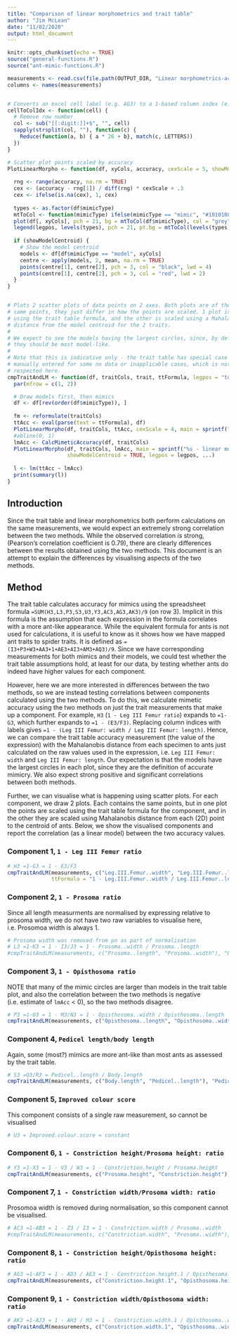```yaml
---
title: "Comparison of linear morphometrics and trait table"
author: "Jim McLean"
date: "11/02/2020"
output: html_document
---
```


```r
knitr::opts_chunk$set(echo = TRUE)
source("general-functions.R")
source("ant-mimic-functions.R")

measurements <- read.csv(file.path(OUTPUT_DIR, "Linear morphometrics-accuracy-individuals.csv"), stringsAsFactors = FALSE)
columns <- names(measurements)


# Converts an excel cell label (e.g. AG3) to a 1-based column index (e.g. 33)
cellToColIdx <- function(cell) {
  # Remove row number
  col <- sub("[[:digit:]]+$", "", cell)
  sapply(strsplit(col, ""), function(c) {
    Reduce(function(a, b) { a * 26 + b}, match(c, LETTERS))
  })
}

# Scatter plot points scaled by accuracy 
PlotLinearMorpho <- function(df, xyCols, accuracy, cexScale = 5, showModelCentroid = FALSE, legpos = "topright", ...) {
  
  rng <- range(accuracy, na.rm = TRUE)
  cex <- (accuracy - rng[1]) / diff(rng) * cexScale + .3
  cex <- ifelse(is.na(cex), 1, cex)
  
  types <- as.factor(df$mimicType)
  mtToCol <- function(mimicType) ifelse(mimicType == "mimic", "#10101080", "#e0000080")
  plot(df[, xyCols], pch = 21, bg = mtToCol(df$mimicType), col = "grey", cex = cex, ...)
  legend(legpos, levels(types), pch = 21, pt.bg = mtToCol(levels(types)), pt.cex = 1.5, col = "black")
  
  if (showModelCentroid) {
    # Show the model centroid
    models <- df[df$mimicType == "model", xyCols]
    centre <- apply(models, 2, mean, na.rm = TRUE)
    points(centre[1], centre[2], pch = 3, col = "black", lwd = 4)
    points(centre[1], centre[2], pch = 3, col = "red", lwd = 2)
  }
}


# Plots 2 scatter plots of data points on 2 axes. Both plots are of the exact
# same points, they just differ in how the points are scaled. 1 plot is scaled
# using the trait table formula, and the other is scaled using a Mahalanobis
# distance from the model centroid for the 2 traits.
#
# We expect to see the models having the largest circles, since, by definition,
# they should be most model-like.
#
# Note that this is indicative only - the trait table has special case handling
# manually entered for some no data or inapplicable cases, which is not
# respected here.
cmpTraitAndLM <- function(df, traitCols, trait, ttFormula, legpos = "topright", ...) {
  par(mfrow = c(1, 2))

  # Draw models first, then mimics
  df <- df[rev(order(df$mimicType)), ]
  
  fm <- reformulate(traitCols)
  ttAcc <- eval(parse(text = ttFormula), df)
  PlotLinearMorpho(df, traitCols, ttAcc, cexScale = 4, main = sprintf("%s - trait table", trait), legpos = legpos, ...)
  #abline(0, 1)
  lmAcc <- CalcMimeticAccuracy(df, traitCols)
  PlotLinearMorpho(df, traitCols, lmAcc, main = sprintf("%s - linear morphometrics", trait), 
                   showModelCentroid = TRUE, legpos = legpos, ...)
  
  l <- lm(ttAcc ~ lmAcc)
  print(summary(l))
}


```

## Introduction

Since the trait table and linear morphometrics both perform calculations on the same measurements, we would expect an extremely strong correlation between the two methods. While the observed correlation _is_ strong, (Pearson's correlation coefficient is 0.79), there are clearly differences between the results obtained using the two methods. This document is an attempt to explain the differences by visualising aspects of the two methods.

## Method

The trait table calculates accuracy for mimics using the spreadsheet formula `=SUM(H3,L3,P3,S3,U3,Y3,AC3,AG3,AK3)/9` (on row 3). Implicit in this formula is the assumption that each expression in the formula correlates with a more ant-like appearance. While the equivalent formula for ants is not used for calculations, it is useful to know as it shows how we have mapped ant traits to spider traits. It is defined as `=(I3+P3+W3+AA3+1+AE3+AI3+AM3+AQ3)/9`. Since we have corresponding measurements for both mimics and their models, we could test whether the trait table assumptions hold, at least for our data, by testing whether ants do indeed have higher values for each component. 

However, here we are more interested  in differences between the two methods, so we are instead testing correlations between components calculated using the two methods. To do this, we calculate mimetic accuracy using the two methods on just the trait measurements that make up a component. For example, `H3` (`1 - Leg III Femur ratio`) expands to `=1-G3`, which further expands to `=1 - (E3/F3)`. Replacing column indices with labels gives `=1 - (Leg III Femur: width / Leg III Femur: length)`. Hence, we can compare the trait table accuracy measurement (the value of the expression) with the Mahalanobis distance from each specimen to ants just calculated on the raw values used in the expression, i.e. `Leg III Femur: width` and `Leg III Femur: length`. Our expectation is that the models have the largest circles in each plot, since they are the definition of accurate mimicry. We also expect strong positive and significant correlations between both methods.

Further, we can visualise what is happening using scatter plots. For each component, we draw 2 plots. Each contains the same points, but in one plot the points are scaled using the trait table formula for the component, and in the other they are scaled using Mahalanobis distance from each (2D) point to the centroid of ants. Below, we show the visualised  components and report the correlation (as a linear model) between the two accuracy values.

### Component 1, `1 - Leg III Femur ratio`

```r
# H3 =1-G3 = 1 - E3/F3
cmpTraitAndLM(measurements, c("Leg.III.Femur..width", "Leg.III.Femur..length"), "Femur ratio",  
              ttFormula = "1 - Leg.III.Femur..width / Leg.III.Femur..length", legpos = "topleft")

```

### Component 2, `1 - Prosoma ratio`

Since all length measurments are normalised by expressing relative to prosoma width, we do not have two raw variables to visualise here, i.e. Prosomoa width is always 1.
```r
# Prosoma width was removed from pn as part of normalisation
# L3 =1-K3 = 1 - I3/J3 = 1 - Prosoma..width / Prosoma..length
#cmpTraitAndLM(measurements, c("Prosoma..length", "Prosoma..width"), "Prosoma ratio")
```

### Component 3, `1 - Opisthosoma ratio`

NOTE that many of the mimic circles are larger than models in the trait table plot, and also the correlation between the two methods is negative (i.e. estimate of `lmAcc` < 0), so the two methods disagree.

```r
# P3 =1-O3 = 1 - M3/N3 = 1 - Opisthosoma..width / Opisthosoma..length
cmpTraitAndLM(measurements, c("Opisthosoma..length", "Opisthosoma..width"), "Opisthosoma ratio", ttFormula = "1 - Opisthosoma..width / Opisthosoma..length", asp = 1)
```

### Component 4, `Pedicel length/body length`

Again, some (most?) mimics are more ant-like than most ants as assessed by the trait table.

```r
# S3 =Q3/R3 = Pedicel..length / Body.length
cmpTraitAndLM(measurements, c("Body.length", "Pedicel..length"), "Pedicel:body", ttFormula = "Pedicel..length / Body.length", legpos = "topleft")
```

### Component 5, `Improved colour score`

This component consists of a single raw measurement, so cannot be visualised

```r
# U3 = Improved.colour.score = constant
```

### Component 6, `1 - Constriction height/Prosoma height: ratio`

```r
# Y3 =1-X3 = 1 - V3 / W3 = 1 - Constriction.height / Prosoma.height
cmpTraitAndLM(measurements, c("Prosoma.height", "Constriction.height"), "Constriction:prosoma height", ttFormula = "1 - Constriction.height / Prosoma.height", legpos = "topleft")
```

### Component 7, `1 - Constriction width/Prosoma width: ratio`

Prosomoa width is removed during normalisation, so this component cannot be visualised.

```r
# AC3 =1-AB3 = 1 - Z3 / I3 = 1 - Constriction.width / Prosoma..width
#cmpTraitAndLM(measurements, c("Constriction.width", "Prosoma..width"), "Constriction:prosoma width", ttFormula = "1 - Constriction.width / Prosoma..width")

```

### Component 8, `1 - Constriction height/Opisthosoma height: ratio`

```r
# AG3 =1-AF3 = 1 - AD3 / AE3 = 1 - Constriction.height.1 / Opisthosoma.height
cmpTraitAndLM(measurements, c("Constriction.height.1", "Opisthosoma.height"), "Constriction:Opisthosoma height", ttFormula = "1 - Constriction.height.1 / Opisthosoma.height", legpos = "bottomright")

```

### Component 9, `1 - Constriction width/Opisthosoma width: ratio`

```r
# AK3 =1-AJ3 = 1 - AH3 / M3 = 1 - Constriction.width.1 / Opisthosoma..width
cmpTraitAndLM(measurements, c("Constriction.width.1", "Opisthosoma..width"), "Constriction:Opisthosoma width", ttFormula = "1 - Constriction.width.1 / Opisthosoma..width", legpos = "bottomright")

```

